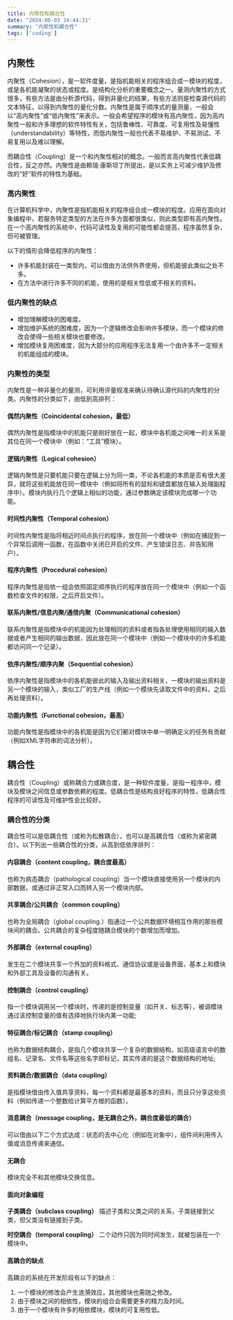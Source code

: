 ```yaml
---
title: 内聚性和耦合性
date: "2024-06-03 14:44:31"
summary: "内聚性和耦合性"
tags: ['coding']
---
```


## 内聚性

内聚性（Cohesion），是一软件度量，是指机能相关的程序组合成一模块的程度，或是各机能凝聚的状态或程度。是结构化分析的重要概念之一。量测内聚性的方式很多，有些方法是由分析源代码，得到非量化的结果，有些方法则是检查源代码的文本特征，以得到内聚性的量化分数。内聚性是属于顺序式的量测量，一般会以“高内聚性”或“低内聚性”来表示。一般会希望程序的模块有高内聚性，因为高内聚性一般和许多理想的软件特性有关，包括鲁棒性、可靠度、可复用性及易懂性（understandability）等特性，而低内聚性一般也代表不易维护、不易测试、不易复用以及难以理解。

而耦合性（Coupling）是一个和内聚性相对的概念。一般而言高内聚性代表低耦合性，反之亦然。内聚性是由赖瑞·康斯坦丁所提出，是以实务上可减少维护及修改的“好”软件的特性为基础。

### 高内聚性

在计算机科学中，内聚性是指机能相关的程序组合成一模块的程度。应用在面向对象编程中，若服务特定类型的方法在许多方面都很类似，则此类型即有高内聚性。在一个高内聚性的系统中，代码可读性及复用的可能性都会提高，程序虽然复杂，但可被管理。

以下的情形会降低程序的内聚性：

- 许多机能封装在一类型内，可以借由方法供外界使用，但机能彼此类似之处不多。
- 在方法中进行许多不同的机能，使用的是相关性低或不相关的资料。

### 低内聚性的缺点

- 增加理解模块的困难度。
- 增加维护系统的困难度，因为一个逻辑修改会影响许多模块，而一个模块的修改会使得一些相关模块也要修改。
- 增加模块复用困难度，因为大部分的应用程序无法复用一个由许多不一定相关的机能组成的模块。

### 内聚性的类型

内聚性是一种非量化的量测，可利用评量规准来确认待确认源代码的内聚性的分类。内聚性的分类如下，由低到高排列：

#### **偶然内聚性（Coincidental cohesion，最低）**

偶然内聚性是指模块中的机能只是刚好放在一起，模块中各机能之间唯一的关系是其位在同一个模块中（例如：“工具”模块）。

#### **逻辑内聚性（Logical cohesion）**

逻辑内聚性是只要机能只要在逻辑上分为同一类，不论各机能的本质是否有很大差异，就将这些机能放在同一模块中（例如将所有的鼠标和键盘都放在输入处理副程序中）。模块内执行几个逻辑上相似的功能，通过参数确定该模块完成哪一个功能。

#### **时间性内聚性（Temporal cohesion）**

时间性内聚性是指将相近时间点执行的程序，放在同一个模块中（例如在捕捉到一个异常后调用一函数，在函数中关闭已开启的文件、产生错误日志、并告知用户）。

#### **程序内聚性（Procedural cohesion）**

程序内聚性是指依一组会依照固定顺序执行的程序放在同一个模块中（例如一个函数检查文件的权限，之后开启文件）。

#### **联系内聚性/信息内聚/通信内聚（Communicational cohesion）**

联系内聚性是指模块中的机能因为处理相同的资料或者指各处理使用相同的输入数据或者产生相同的输出数据，因此放在同一个模块中（例如一个模块中的许多机能都访问同一个记录）。

#### **依序内聚性/顺序内聚（Sequential cohesion）**

依序内聚性是指模块中的各机能彼此的输入及输出资料相关，一模块的输出资料是另一个模块的输入，类似工厂的生产线（例如一个模块先读取文件中的资料，之后再处理资料）。

#### **功能内聚性（Functional cohesion，最高）**

功能内聚性是指模块中的各机能是因为它们都对模块中单一明确定义的任务有贡献（例如XML字符串的词法分析）。

## 耦合性

耦合性（Coupling）或称耦合力或耦合度，是一种软件度量，是指一程序中，模块及模块之间信息或参数依赖的程度。低耦合性是结构良好程序的特性，低耦合性程序的可读性及可维护性会比较好。

### 耦合性的分类

耦合性可以是低耦合性（或称为松散耦合），也可以是高耦合性（或称为紧密耦合）。以下列出一些耦合性的分类，从高到低依序排列：

#### **内容耦合（content coupling，耦合度最高）**

也称为病态耦合（pathological coupling）当一个模块直接使用另一个模块的内部数据，或通过非正常入口而转入另一个模块内部。

####  **共享耦合/公共耦合（common coupling）**

也称为全局耦合（global coupling.）指通过一个公共数据环境相互作用的那些模块间的耦合。公共耦合的复杂程度随耦合模块的个数增加而增加。

#### **外部耦合（external coupling）**

发生在二个模块共享一个外加的资料格式、通信协议或是设备界面，基本上和模块和外部工具及设备的沟通有关。

#### **控制耦合（control coupling）**

指一个模块调用另一个模块时，传递的是控制变量（如开关、标志等），被调模块通过该控制变量的值有选择地执行块内某一功能;

#### **特征耦合/标记耦合（stamp coupling）**

也称为数据结构耦合，是指几个模块共享一个复杂的数据结构，如高级语言中的数组名、记录名、文件名等这些名字即标记，其实传递的是这个数据结构的地址;

#### **资料耦合/数据耦合（data coupling）**

是指模块借由传入值共享资料，每一个资料都是最基本的资料，而且只分享这些资料（例如传递一个整数给计算平方根的函数）。

#### **消息耦合（message coupling，是无耦合之外，耦合度最低的耦合）**

可以借由以下二个方式达成：状态的去中心化（例如在对象中），组件间利用传入值或消息传递来通信。

#### 无耦合

模块完全不和其他模块交换信息。

#### 面向对象编程

**子类耦合（subclass coupling）**
描述子类和父类之间的关系，子类链接到父类，但父类没有链接到子类。

**时空耦合（temporal coupling）**
二个动作只因为同时间发生，就被包装在一个模块中。

#### 高耦合的缺点

高耦合的系统在开发阶段有以下的缺点：

1. 一个模块的修改会产生涟漪效应，其他模块也需随之修改。
2. 由于模块之间的相依性，模块的组合会需要更多的精力及时间。
3. 由于一个模块有许多的相依模块，模块的可复用性低。